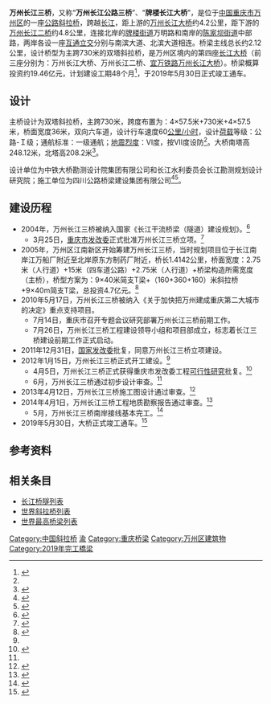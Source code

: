 {{Infobox bridge
|bridge_name=万州长江三桥
|native_name=
|image=
|image_size=270
|caption=效果图
|official_name=
|other_name=万州牌楼长江大桥
|carries=公路
|crosses=[[长江|长江]]
|locale={{flagicon|CHN}} [[重庆市|重庆市]][[万州区|万州区]]
|maint=
|id=
|engineering=中铁大桥勘测设计院<br>长江水利委员会长江勘测规划设计研究院
|design=[[斜拉桥|斜拉桥]]
|mainspan={{convert|730|m|ft|0}}
|length={{convert|2120|m|ft|0}}
|width={{convert|36|m|ft|0}}
|clearance=
|below=
|height={{convert|248.12|m|ft|0}}
|traffic=
|begin=2012年1月15日
|complete=2019年5月30日
|open=
|closed=
|toll=
|builder=四川公路桥梁建设集团
|map_cue=
|map_image=
|map_text=
|map_width=
|coordinates={{coord|30|47|14|N|108|24|11|E|region:CN_type:landmark|display=inline,title}}
|references=
|extra={{Location map | China Chongqing | label=万州长江三桥 | label_size=80 | lat_deg=30 | lat_min=47 | lat_sec=14 | lon_deg=108 | lon_min=24 | lon_sec=11 | position=bottom | width= | float=center | caption=}}
}}

'''万州长江三桥'''，又称“'''万州长江公路三桥'''”、“'''牌楼长江大桥'''”，是位于[[中国|中国]][[重庆市|重庆市]][[万州区|万州区]]的一座[[公路|公路]][[斜拉桥|斜拉桥]]，跨越[[长江|长江]]，距上游的[[万州长江大桥|万州长江大桥]]约4.2公里，距下游的[[万州长江二桥|万州长江二桥]]约4.8公里，连接北岸的[[牌楼街道_(重庆市)|牌楼街道]]万明路和南岸的[[陈家坝街道|陈家坝街道]]中部路，两岸各设一座[[互通立交|互通立交]]分别与南滨大道、北滨大道相连。桥梁主线总长约2.12公里，设计桥型为主跨730米的双塔斜拉桥，是万州区境内的第四座[[长江大桥|长江大桥]]（前三座分别为：万州长江大桥、万州长江二桥、[[宜万铁路万州长江大桥|宜万铁路万州长江大桥]]）。桥梁概算投资约19.46亿元，计划建设工期48个月<ref name="bid">{{cite web | url=http://www.bidcenter.com.cn/newscontent-14855388-1.html | title=万州长江公路三桥（牌楼长江大桥）WSQ-SG-B标段施工招标公告 | publisher=中国采招网 | date=2014-01-15 | accessdate=2014-07-09 | author=重庆市万州交通建设开发总公司 | archive-date=2015-09-23 | archive-url=https://web.archive.org/web/20150923185024/http://www.bidcenter.com.cn/newscontent-14855388-1.html | dead-url=no }}</ref>，于2019年5月30日正式竣工通车。

==设计==
主桥设计为双塔斜拉桥，主跨730米，跨度布置为：4×57.5米+730米+4×57.5米，桥面宽度36米，双向六车道，设计行车速度60[[公里/小时|公里/小时]]，设计[[荷载|荷载]]等级：公路-Ｉ级；通航标准：一级通航；[[地震烈度|地震烈度]]：Ⅵ度，按Ⅶ度设防<ref name="bid"/>。大桥南塔高248.12米，北塔高208.2米<ref name="qtsj">{{cite journal|author=李刚|date=2015|title=万州长江三桥桥塔设计|journal=桥梁建设|volume=45|issue=2|pages=94-98|issn=1003-4722}}</ref>。

设计单位为中铁大桥勘测设计院集团有限公司和长江水利委员会长江勘测规划设计研究院；施工单位为四川公路桥梁建设集团有限公司<ref name="cs">{{cite web | url=http://www.moc.gov.cn/st2010/chongqing/cq_jiaotongxw/jtxw_wenzibd/201206/t20120626_1260055.html | title=万州长江公路三桥顺利通过初设审查 | publisher=重庆市交通委员会 | date=2012-06-26 | accessdate=2014-07-09 | author= | deadurl=yes | archiveurl=https://web.archive.org/web/20140714143719/http://www.moc.gov.cn/st2010/chongqing/cq_jiaotongxw/jtxw_wenzibd/201206/t20120626_1260055.html | archivedate=2014-07-14 }}</ref><ref>{{cite web | url=http://www.chhca.org.cn/Web_Html/001/HYGL01_content.asp?ID=3153 | title=四川路桥集团成功中标万州长江公路三桥项目 | publisher=中国公路建设行业协会 | date=2014-03-25 | accessdate=2014-07-09 | author=刘敏 | archive-date=2014-07-14 | archive-url=https://web.archive.org/web/20140714222437/http://www.chhca.org.cn/Web_Html/001/HYGL01_content.asp?ID=3153 | dead-url=no }}</ref>。

==建设历程==
* 2004年，万州长江三桥被纳入国家《长江干流桥梁（隧道）建设规划》。<ref name="jujiao">{{cite web| url=http://www.sxcm.net/zt/cmjj/2012-03/jjcjsq/| title=聚焦万州长江三桥| publisher=万州文明网| date=| accessdate=2014-07-09| author=| deadurl=yes| archiveurl=https://web.archive.org/web/20140201160548/http://www.sxcm.net/zt/cmjj/2012-03/jjcjsq/| archivedate=2014-02-01}}</ref>
** 3月25日，[[重庆市发改委|重庆市发改委]]正式批准万州长江三桥立项。<ref>{{cite web | url=http://www.yipux.com/a/2004/20040326162841.html | title=长江三桥立项报告正式批准 | publisher=三峡都市报 | date=2004-03-26 | accessdate=2014-07-09 | author=钟伟 | deadurl=yes | archiveurl=https://web.archive.org/web/20140714233253/http://www.yipux.com/a/2004/20040326162841.html | archivedate=2014-07-14 }}</ref>
* 2005年，万州区江南新区开始筹建万州长江三桥，当时规划项目位于长江南岸江万船厂附近至北岸原东方制药厂附近，桥长1.4142公里，桥面宽度：2.75米（人行道）+15米（四车道公路）+2.75米（人行道）+桥梁构造所需宽度（主桥），桥型方案为：9×40米简支T梁+（160+360+160）米斜拉桥+9×40m简支T梁，总投资4.7亿元。<ref>{{cite web | url=http://www.cq.xinhuanet.com/subject/2005/2005-11/09/content_5544430.htm | title=万州长江三桥 | publisher=新华网重庆频道 | date=2005-11-09 | accessdate=2014-07-09 | author= | deadurl=yes | archiveurl=https://web.archive.org/web/20150923223022/http://www.cq.xinhuanet.com/subject/2005/2005-11/09/content_5544430.htm | archivedate=2015-09-23 }}</ref>
* 2010年5月17日，万州长江三桥被纳入《关于加快把万州建成重庆第二大城市的决定》重点支持项目。
** 7月14日，重庆市召开专题会议研究部署万州长江三桥前期工作。
** 7月26日，万州长江三桥工程建设领导小组和项目部成立，标志着长江三桥建设前期工作正式启动。
* 2011年12月31日，[[国家发改委|国家发改委]]批复，同意万州长江三桥立项建设。
* 2012年1月15日，万州长江三桥正式开工建设。<ref name="jujiao"/>
** 4月5日，万州长江三桥正式获得重庆市发改委工程[[可行性研究|可行性研究]]批复。<ref>{{cite web | url=http://www.moc.gov.cn/st2010/chongqing/cq_tupianbd/201204/t20120411_1224963.html | title=万州长江三桥正式获得市发改委工可批复 | publisher=重庆市交通委员会 | date=2012-04-11 | accessdate=2014-07-09 | author= | deadurl=yes | archiveurl=https://web.archive.org/web/20140714135713/http://www.moc.gov.cn/st2010/chongqing/cq_tupianbd/201204/t20120411_1224963.html | archivedate=2014-07-14 }}</ref>
** 6月，万州长江三桥通过初步设计审查。<ref name="cs"/>
* 2013年4月12日，万州长江三桥施工图设计通过审查。<ref>{{cite web | url=http://www.cjytwh.com/onews.asp?id=381 | title=万州长江三桥施工图设计顺利通过审查 | publisher=长江岩土工程总公司（武汉） | date=2013-04-15 | accessdate=2014-07-09 | author=占艳平 | archive-url=https://web.archive.org/web/20160304104425/http://www.cjytwh.com/onews.asp?id=381 | archive-date=2016-03-04 | dead-url=yes }}</ref>
* 2014年4月1日，万州长江三桥工程地质勘察报告通过审查。<ref>{{cite web | url=http://www.cjytwh.com/onews.asp?id=579 | title=重庆市万州长江三桥工程地质勘察报告顺利通过审查 | publisher=长江岩土工程总公司（武汉） | date=2014-04-02 | accessdate=2014-07-09 | author=陕硕 | archive-url=https://web.archive.org/web/20150923204438/http://www.cjytwh.com/onews.asp?id=579 | archive-date=2015-09-23 | dead-url=yes }}</ref>
** 5月，万州长江三桥南岸接线基本完工。<ref>{{cite web | url=http://www.sxcm.net/pd/photo/2014-05/06/content_811347.htm | title=万州长江三桥南连接道基本完工 | publisher=万州文明网 | date=2014-05-06 | accessdate=2014-07-09 | author=冉孟军 | deadurl=yes | archiveurl=https://web.archive.org/web/20140714201954/http://www.sxcm.net/pd/photo/2014-05/06/content_811347.htm | archivedate=2014-07-14 }}</ref>
* 2019年5月30日，大桥正式竣工通车。<ref>{{cite news |title=刚刚！万州牌楼长江大桥正式通车啦 |url=http://www.sohu.com/a/317531115_100199093 |publisher=搜狐新闻 |accessdate=2019-05-31 |archive-date=2019-05-31 |archive-url=https://web.archive.org/web/20190531034831/http://www.sohu.com/a/317531115_100199093 |dead-url=no }}</ref>

==参考资料==
{{reflist}}

==相关条目==
* [[长江桥隧列表|长江桥隧列表]]
* [[世界斜拉桥列表|世界斜拉桥列表]]
* [[世界最高桥梁列表|世界最高桥梁列表]]

{{Crossings navbox
|structure= [[长江桥隧列表|桥梁与隧道]]
|place= [[长江|长江]]
|bridge= 万州长江三桥
|bridge signs= 六车道公路
|upstream= [[宜万铁路万州长江大桥|宜万铁路万州长江大桥]]
|upstream signs= {{中国铁路名|宜万铁路}}
|downstream= [[万州长江二桥|万州长江二桥]]
|downstream signs= 四车道公路
}}
{{重庆桥梁}}
{{DEFAULTSORT:W}}
[[Category:中国斜拉桥|Category:中国斜拉桥]]
[[Category:长江大桥|渝]]
[[Category:重庆桥梁|Category:重庆桥梁]]
[[Category:万州区建筑物|Category:万州区建筑物]]
[[Category:2019年完工橋梁|Category:2019年完工橋梁]]